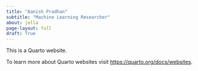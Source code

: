 ```yaml
---
title: "Aanish Pradhan"
subtitle: "Machine Learning Researcher"
about: jolla
page-layout: full
draft: True
---
```


This is a Quarto website.

To learn more about Quarto websites visit <https://quarto.org/docs/websites>.
